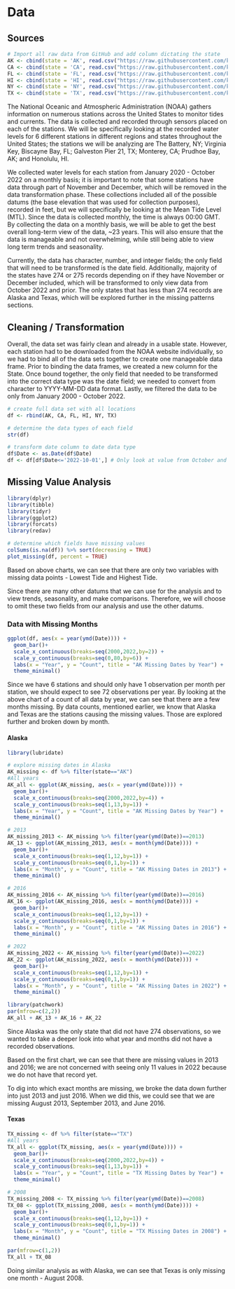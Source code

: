 # Data

## Sources

```r

# Import all raw data from GitHub and add column dictating the state
AK <- cbind(state = 'AK', read.csv("https://raw.githubusercontent.com/kylie-brothers/US-Water-Levels/main/Raw%20Data/AK_WL_Monthly.csv"))
CA <- cbind(state = 'CA', read.csv("https://raw.githubusercontent.com/kylie-brothers/US-Water-Levels/main/Raw%20Data/CA_WL_Monthly.csv"))
FL <- cbind(state = 'FL', read.csv("https://raw.githubusercontent.com/kylie-brothers/US-Water-Levels/main/Raw%20Data/FL_WL_Monthly.csv"))
HI <- cbind(state = 'HI', read.csv("https://raw.githubusercontent.com/kylie-brothers/US-Water-Levels/main/Raw%20Data/HI_WL_Monthly.csv"))
NY <- cbind(state = 'NY', read.csv("https://raw.githubusercontent.com/kylie-brothers/US-Water-Levels/main/Raw%20Data/NY_WL_Monthly.csv"))
TX <- cbind(state = 'TX', read.csv("https://raw.githubusercontent.com/kylie-brothers/US-Water-Levels/main/Raw%20Data/TX_WL_Monthly.csv"))

```

The National Oceanic and Atmospheric Administration (NOAA) gathers information on numerous stations across the United States to monitor tides and currents. The data is collected and recorded through sensors placed on each of the stations. We will be specifically looking at the recorded water levels for 6 different stations in different regions and states throughout the United States; the stations we will be analyzing are The Battery, NY; Virginia Key, Biscayne Bay, FL; Galveston Pier 21, TX; Monterey, CA; Prudhoe Bay, AK; and Honolulu, HI.

We collected water levels for each station from January 2020 - October 2022 on a monthly basis; it is important to note that some stations have data through part of November and December, which will be removed in the data transformation phase. These collections included all of the possible datums (the base elevation that was used for collection purposes), recorded in feet, but we will specifically be looking at the Mean Tide Level (MTL). Since the data is collected monthly, the time is always 00:00 GMT. By collecting the data on a monthly basis, we will be able to get the best overall long-term view of the data, ~23 years. This will also ensure that the data is manageable and not overwhelming, while still being able to view long term trends and seasonality.

Currently, the data has character, number, and integer fields; the only field that will need to be transformed is the date field. Additionally, majority of the states have 274 or 275 records depending on if they have November or December included, which will be transformed to only view data from October 2022 and prior. The only states that has less than 274 records are Alaska and Texas, which will be explored further in the missing patterns sections.

## Cleaning / Transformation

Overall, the data set was fairly clean and already in a usable state. However, each station had to be downloaded from the NOAA website individually, so we had to bind all of the data sets together to create one manageable data frame. Prior to binding the data frames, we created a new column for the State. Once bound together, the only field that needed to be transformed into the correct data type was the date field; we needed to convert from character to YYYY-MM-DD data format. Lastly, we filtered the data to be only from January 2000 - October 2022.

```r
# create full data set with all locations
df <- rbind(AK, CA, FL, HI, NY, TX)

# determine the data types of each field
str(df)

# transform date column to date data type
df$Date <- as.Date(df$Date)
df <- df[df$Date<='2022-10-01',] # Only look at value from October and prior
```

## Missing Value Analysis

```r
library(dplyr)
library(tibble)
library(tidyr)
library(ggplot2)
library(forcats)
library(redav)

# determine which fields have missing values
colSums(is.na(df)) %>% sort(decreasing = TRUE)
plot_missing(df, percent = TRUE)

```

Based on above charts, we can see that there are only two variables with missing data points - Lowest Tide and Highest Tide.

Since there are many other datums that we can use for the analysis and to view trends, seasonality, and make comparisons. Therefore, we will choose to omit these two fields from our analysis and use the other datums.

### Data with Missing Months

```r
ggplot(df, aes(x = year(ymd(Date)))) +
  geom_bar()+
  scale_x_continuous(breaks=seq(2000,2022,by=2)) +
  scale_y_continuous(breaks=seq(0,80,by=6)) +
  labs(x = "Year", y = "Count", title = "AK Missing Dates by Year") +
  theme_minimal()
```

Since we have 6 stations and should only have 1 observation per month per station, we should expect to see 72 observations per year. By looking at the above chart of a count of all data by year, we can see that there are a few months missing. By data counts, mentioned earlier, we know that Alaska and Texas are the stations causing the missing values. Those are explored further and broken down by month.

#### Alaska

```r
library(lubridate)

# explore missing dates in Alaska
AK_missing <- df %>% filter(state=="AK")
#All years
AK_all <- ggplot(AK_missing, aes(x = year(ymd(Date)))) +
  geom_bar()+
  scale_x_continuous(breaks=seq(2000,2022,by=4)) +
  scale_y_continuous(breaks=seq(1,13,by=1)) +
  labs(x = "Year", y = "Count", title = "AK Missing Dates by Year") +
  theme_minimal()

# 2013
AK_missing_2013 <- AK_missing %>% filter(year(ymd(Date))==2013)
AK_13 <- ggplot(AK_missing_2013, aes(x = month(ymd(Date)))) +
  geom_bar()+
  scale_x_continuous(breaks=seq(1,12,by=1)) +
  scale_y_continuous(breaks=seq(0,1,by=1)) +
  labs(x = "Month", y = "Count", title = "AK Missing Dates in 2013") +
  theme_minimal()

# 2016
AK_missing_2016 <- AK_missing %>% filter(year(ymd(Date))==2016)
AK_16 <- ggplot(AK_missing_2016, aes(x = month(ymd(Date)))) +
  geom_bar()+
  scale_x_continuous(breaks=seq(1,12,by=1)) +
  scale_y_continuous(breaks=seq(0,1,by=1)) +
  labs(x = "Month", y = "Count", title = "AK Missing Dates in 2016") +
  theme_minimal()

# 2022
AK_missing_2022 <- AK_missing %>% filter(year(ymd(Date))==2022)
AK_22 <- ggplot(AK_missing_2022, aes(x = month(ymd(Date)))) +
  geom_bar()+
  scale_x_continuous(breaks=seq(1,12,by=1)) +
  scale_y_continuous(breaks=seq(0,1,by=1)) +
  labs(x = "Month", y = "Count", title = "AK Missing Dates in 2022") +
  theme_minimal()

library(patchwork)
par(mfrow=c(2,2))
AK_all + AK_13 + AK_16 + AK_22
```

Since Alaska was the only state that did not have 274 observations, so we wanted to take a deeper look into what year and months did not have a recorded observations.

Based on the first chart, we can see that there are missing values in 2013 and 2016; we are not concerned with seeing only 11 values in 2022 because we do not have that record yet.

To dig into which exact months are missing, we broke the data down further into just 2013 and just 2016. When we did this, we could see that we are missing August 2013, September 2013, and June 2016.


#### Texas

```r
TX_missing <- df %>% filter(state=="TX")
#All years
TX_all <- ggplot(TX_missing, aes(x = year(ymd(Date)))) +
  geom_bar()+
  scale_x_continuous(breaks=seq(2000,2022,by=4)) +
  scale_y_continuous(breaks=seq(1,13,by=1)) +
  labs(x = "Year", y = "Count", title = "TX Missing Dates by Year") +
  theme_minimal()

# 2008
TX_missing_2008 <- TX_missing %>% filter(year(ymd(Date))==2008)
TX_08 <- ggplot(TX_missing_2008, aes(x = month(ymd(Date)))) +
  geom_bar()+
  scale_x_continuous(breaks=seq(1,12,by=1)) +
  scale_y_continuous(breaks=seq(0,1,by=1)) +
  labs(x = "Month", y = "Count", title = "TX Missing Dates in 2008") +
  theme_minimal()

par(mfrow=c(1,2))
TX_all + TX_08
```

Doing similar analysis as with Alaska, we can see that Texas is only missing one month - August 2008.